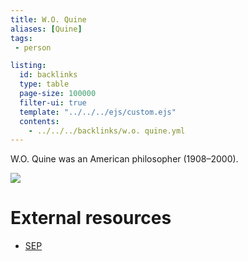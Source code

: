 ```yaml
---
title: W.O. Quine
aliases: [Quine]
tags: 
 - person

listing:
  id: backlinks
  type: table
  page-size: 100000
  filter-ui: true
  template: "../../../ejs/custom.ejs"
  contents:
    - ../../../backlinks/w.o. quine.yml
---
```


W.O. Quine was an American philosopher (1908–2000).

![](/images/headshots/quine.jpeg)

# External resources
- [SEP](https://plato.stanford.edu/entries/quine/)